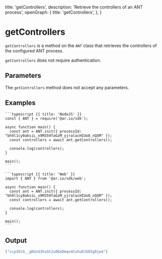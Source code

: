 
  title: 'getControllers',
  description: 'Retrieve the controllers of an ANT process',
  openGraph: {
    title: 'getControllers',
  },
}

<HeroPattern />

# getControllers

`getControllers` is a method on the `ANT` class that retrieves the controllers of the configured ANT process.

`getControllers` does not require authentication.

## Parameters

The `getControllers` method does not accept any parameters.

## Examples

<CodeGroup title="getControllers">

    ```typescript {{ title: 'NodeJS' }}
    const { ANT } = require('@ar.io/sdk');

    async function main() {
      const ant = ANT.init({ processId: "bh9l1cy0aksiL_x9M359faGzM_yjralacHIUo8_nQXM" });
      const controllers = await ant.getControllers();

      console.log(controllers);
    }

    main();
    ```

    ```typescript {{ title: 'Web' }}
    import { ANT } from '@ar.io/sdk/web';

    async function main() {
      const ant = ANT.init({ processId: "bh9l1cy0aksiL_x9M359faGzM_yjralacHIUo8_nQXM" });
      const controllers = await ant.getControllers();

      console.log(controllers);
    }

    main();
    ```

</CodeGroup>

## Output

```json
["ccp3blG__gKUvG3hsGC2u06aDmqv4CuhuDJGOIg0jw4"]
```
